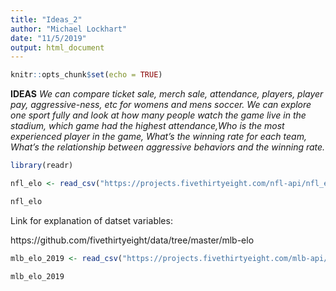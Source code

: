 ```yaml
---
title: "Ideas_2"
author: "Michael Lockhart"
date: "11/5/2019"
output: html_document
---
```


```r
knitr::opts_chunk$set(echo = TRUE)
```
**IDEAS**
*We can compare ticket sale, merch sale, attendance, players, player pay, aggressive-ness, etc for womens and mens soccer.*
*We can explore one sport fully and look at how many people watch the game live in the stadium, which game had the highest attendance,Who is the most experienced player in the game, What’s the winning rate for each team, What’s the relationship between aggressive behaviors and the winning rate.*
```r
library(readr)
```

```r
nfl_elo <- read_csv("https://projects.fivethirtyeight.com/nfl-api/nfl_elo.csv")
```

```r
nfl_elo
```

Link for explanation of datset variables:

https://github.com/fivethirtyeight/data/tree/master/mlb-elo

```r
mlb_elo_2019 <- read_csv("https://projects.fivethirtyeight.com/mlb-api/mlb_elo_latest.csv")
```

```r
mlb_elo_2019
```

